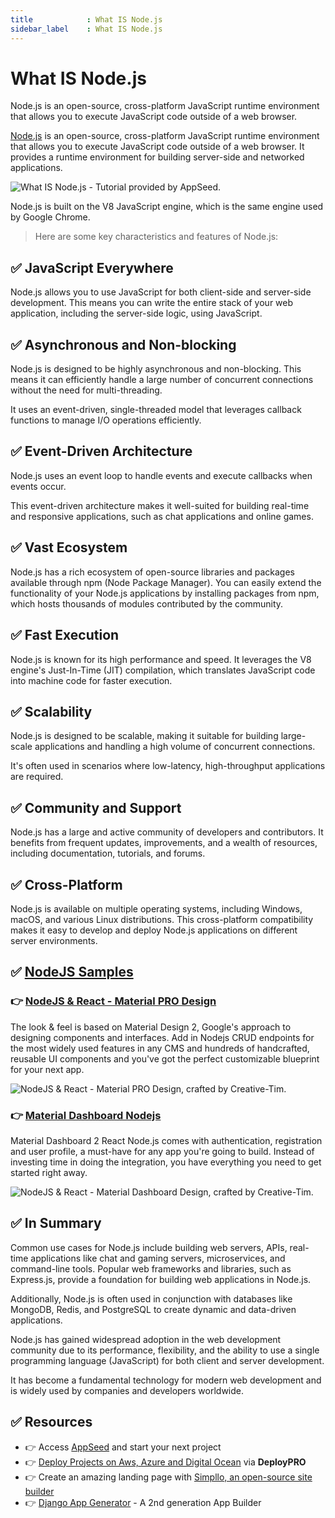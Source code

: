 ```yaml
---
title            : What IS Node.js 
sidebar_label    : What IS Node.js
---
```


# What IS Node.js

<SubHeading>Node.js is an open-source, cross-platform JavaScript runtime environment that allows you to execute JavaScript code outside of a web browser.</SubHeading>

[Node.js](https://nodejs.org/) is an open-source, cross-platform JavaScript runtime environment that allows you to execute JavaScript code outside of a web browser. 
It provides a runtime environment for building server-side and networked applications. 

![What IS Node.js - Tutorial provided by AppSeed.](https://github-production-user-asset-6210df.s3.amazonaws.com/51070104/270248512-e8d3e48e-7245-4445-a767-b8feeaa188ae.jpg) 

Node.js is built on the V8 JavaScript engine, which is the same engine used by Google Chrome.

> Here are some key characteristics and features of Node.js:

## ✅ **JavaScript Everywhere** 

Node.js allows you to use JavaScript for both client-side and server-side development. 
This means you can write the entire stack of your web application, including the server-side logic, using JavaScript.

## ✅ **Asynchronous and Non-blocking** 

Node.js is designed to be highly asynchronous and non-blocking. This means it can efficiently handle a large number of concurrent connections without the need for multi-threading. 

It uses an event-driven, single-threaded model that leverages callback functions to manage I/O operations efficiently.

## ✅ **Event-Driven Architecture** 

Node.js uses an event loop to handle events and execute callbacks when events occur. 

This event-driven architecture makes it well-suited for building real-time and responsive applications, such as chat applications and online games.

## ✅ **Vast Ecosystem** 

Node.js has a rich ecosystem of open-source libraries and packages available through npm (Node Package Manager). 
You can easily extend the functionality of your Node.js applications by installing packages from npm, which hosts thousands of modules contributed by the community.

## ✅ **Fast Execution** 

Node.js is known for its high performance and speed. It leverages the V8 engine's Just-In-Time (JIT) compilation, which translates JavaScript code into machine code for faster execution.

## ✅ **Scalability** 

Node.js is designed to be scalable, making it suitable for building large-scale applications and handling a high volume of concurrent connections. 

It's often used in scenarios where low-latency, high-throughput applications are required.

## ✅ **Community and Support** 

Node.js has a large and active community of developers and contributors. It benefits from frequent updates, improvements, and a wealth of resources, including documentation, tutorials, and forums.

## ✅ **Cross-Platform** 

Node.js is available on multiple operating systems, including Windows, macOS, and various Linux distributions. 
This cross-platform compatibility makes it easy to develop and deploy Node.js applications on different server environments.

## ✅ [NodeJS Samples](https://www.creative-tim.com/templates/nodejs?AFFILIATE=128200)

### 👉 [NodeJS & React - Material PRO Design](https://www.creative-tim.com/product/material-dashboard-pro-react-nodejs?AFFILIATE=128200)

The look & feel is based on Material Design 2, Google's approach to designing components and interfaces. Add in Nodejs CRUD endpoints for the most widely used features in any CMS and hundreds of handcrafted, 
reusable UI components and you've got the perfect customizable blueprint for your next app.

![NodeJS & React - Material PRO Design, crafted by Creative-Tim.](https://github-production-user-asset-6210df.s3.amazonaws.com/51070104/270252692-ceb7c571-48aa-448c-919b-8024679c27c3.png)

### 👉 [Material Dashboard Nodejs](https://www.creative-tim.com/product/material-dashboard-react-nodejs?AFFILIATE=128200)

Material Dashboard 2 React Node.js comes with authentication, registration and user profile, a must-have for any app you're going to build. 
Instead of investing time in doing the integration, you have everything you need to get started right away. 

![NodeJS & React - Material Dashboard Design, crafted by Creative-Tim.](https://github-production-user-asset-6210df.s3.amazonaws.com/51070104/270256250-fe776357-000e-4200-8f3c-40733abf5a9f.png) 

## ✅ In Summary

Common use cases for Node.js include building web servers, APIs, real-time applications like chat and gaming servers, microservices, and command-line tools. 
Popular web frameworks and libraries, such as Express.js, provide a foundation for building web applications in Node.js. 

Additionally, Node.js is often used in conjunction with databases like MongoDB, Redis, and PostgreSQL to create dynamic and data-driven applications.

Node.js has gained widespread adoption in the web development community due to its performance, flexibility, and the ability to use a single programming language (JavaScript) for both client and server development. 

It has become a fundamental technology for modern web development and is widely used by companies and developers worldwide.

## ✅ Resources 

- 👉 Access [AppSeed](https://appseed.us/) and start your next project
- 👉 [Deploy Projects on Aws, Azure and Digital Ocean](https://www.docs.deploypro.dev/) via **DeployPRO**
- 👉 Create an amazing landing page with [Simpllo, an open-source site builder](https://www.simpllo.com/)
- 👉 [Django App Generator](https://app-generator.dev/django/) - A 2nd generation App Builder
